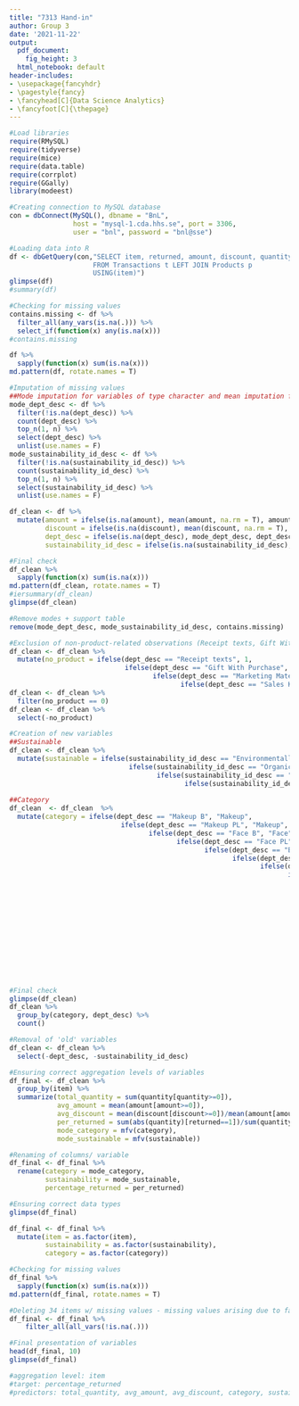 ```yaml
---
title: "7313 Hand-in"
author: Group 3
date: '2021-11-22'
output:
  pdf_document: 
    fig_height: 3
  html_notebook: default
header-includes:
- \usepackage{fancyhdr}
- \pagestyle{fancy}
- \fancyhead[C]{Data Science Analytics}
- \fancyfoot[C]{\thepage}
---
```


```r
#Load libraries
require(RMySQL) 
require(tidyverse)
require(mice)
require(data.table)
require(corrplot)
require(GGally)
library(modeest) 
```

```r
#Creating connection to MySQL database
con = dbConnect(MySQL(), dbname = "BnL",
                host = "mysql-1.cda.hhs.se", port = 3306,
                user = "bnl", password = "bnl@sse")
```

```r
#Loading data into R
df <- dbGetQuery(con,"SELECT item, returned, amount, discount, quantity, dept_desc, sustainability_id_desc
                     FROM Transactions t LEFT JOIN Products p
                     USING(item)")
glimpse(df)
#summary(df)
```

```r
#Checking for missing values
contains.missing <- df %>% 
  filter_all(any_vars(is.na(.))) %>% 
  select_if(function(x) any(is.na(x)))
#contains.missing

df %>% 
  sapply(function(x) sum(is.na(x)))
md.pattern(df, rotate.names = T)
```

```r
#Imputation of missing values
##Mode imputation for variables of type character and mean imputation for variables of type double
mode_dept_desc <- df %>% 
  filter(!is.na(dept_desc)) %>% 
  count(dept_desc) %>% 
  top_n(1, n) %>% 
  select(dept_desc) %>% 
  unlist(use.names = F)
mode_sustainability_id_desc <- df %>% 
  filter(!is.na(sustainability_id_desc)) %>% 
  count(sustainability_id_desc) %>% 
  top_n(1, n) %>% 
  select(sustainability_id_desc) %>% 
  unlist(use.names = F)

df_clean <- df %>% 
  mutate(amount = ifelse(is.na(amount), mean(amount, na.rm = T), amount),
         discount = ifelse(is.na(discount), mean(discount, na.rm = T), discount),
         dept_desc = ifelse(is.na(dept_desc), mode_dept_desc, dept_desc),
         sustainability_id_desc = ifelse(is.na(sustainability_id_desc), mode_sustainability_id_desc, sustainability_id_desc))

#Final check
df_clean %>% 
  sapply(function(x) sum(is.na(x)))
md.pattern(df_clean, rotate.names = T)
#iersummary(df_clean)
glimpse(df_clean)

#Remove modes + support table
remove(mode_dept_desc, mode_sustainability_id_desc, contains.missing)
```

```r
#Exclusion of non-product-related observations (Receipt texts, Gift With Purchase, Marketing Material, Sales Kicks E-commerce)
df_clean <- df_clean %>% 
  mutate(no_product = ifelse(dept_desc == "Receipt texts", 1, 
                             ifelse(dept_desc == "Gift With Purchase", 1,
                                    ifelse(dept_desc == "Marketing Material", 1, 
                                           ifelse(dept_desc == "Sales Kicks E-commerce", 1, 0)))))
df_clean <- df_clean %>% 
  filter(no_product == 0)
df_clean <- df_clean %>% 
  select(-no_product)
```

```r
#Creation of new variables
##Sustainable
df_clean <- df_clean %>% 
  mutate(sustainable = ifelse(sustainability_id_desc == "Environmentally labelled", "sustainable", 
                              ifelse(sustainability_id_desc == "Organic", "sustainable", 
                                     ifelse(sustainability_id_desc == "Social responsibility", "sustainable",
                                            ifelse(sustainability_id_desc == "Sustainable material", "sustainable", "non-sustainable")))))
      
##Category
df_clean  <- df_clean  %>% 
  mutate(category = ifelse(dept_desc == "Makeup B", "Makeup",
                            ifelse(dept_desc == "Makeup PL", "Makeup",
                                   ifelse(dept_desc == "Face B", "Face", 
                                          ifelse(dept_desc == "Face PL", "Face",
                                                 ifelse(dept_desc == "Body B", "Body",
                                                        ifelse(dept_desc == "Body PL", "Body",
                                                               ifelse(dept_desc == "Hair B", "Hair",
                                                                      ifelse(dept_desc == "Hair PL", "Hair",
                                                                             ifelse(dept_desc == "Hair C", "Hair",
                                                                                    ifelse(dept_desc == "Fragrance B", "Fragrance",
                                                                                           ifelse(dept_desc == "Fragrance PL", "Fragrance",
                                                                                                  ifelse(dept_desc == "Womens Accessories C", "Accessories",
                                                                                                         ifelse(dept_desc == "Womens Hosiery C", "Hosiery",
                                                                                                                ifelse(dept_desc == "Treatments", "Treatments",
                                                                                                                       ifelse(dept_desc == "Wellness & Sport B", "Wellness & Sport",
                                                                                                                              ifelse(dept_desc == "Miscellaneous", "Other",
                                                                                                                                     ifelse(dept_desc == "Childrens Care B", "Childrens Care",
                                                                                                                                            ifelse(dept_desc == "Cooking & Dining B", "Cooking & Dining",
                                                                                                                                                   ifelse(dept_desc == "Girls Clothes PL", "Other",
                                                                                                                                                          ifelse(dept_desc == "Womens Bags PL", "Accessories", "Accessories")))))))))))))))))))))

#Final check
glimpse(df_clean)
df_clean %>% 
  group_by(category, dept_desc) %>% 
  count()

#Removal of 'old' variables
df_clean <- df_clean %>% 
  select(-dept_desc, -sustainability_id_desc)
```

```r
#Ensuring correct aggregation levels of variables
df_final <- df_clean %>%  
  group_by(item) %>% 
  summarize(total_quantity = sum(quantity[quantity>=0]),
            avg_amount = mean(amount[amount>=0]),
            avg_discount = mean(discount[discount>=0])/mean(amount[amount>=0]),
            per_returned = sum(abs(quantity)[returned==1])/sum(quantity[quantity>=0]),
            mode_category = mfv(category),
            mode_sustainable = mfv(sustainable)) 
```

```r
#Renaming of columns/ variable
df_final <- df_final %>% 
  rename(category = mode_category,
         sustainability = mode_sustainable,
         percentage_returned = per_returned)

#Ensuring correct data types
glimpse(df_final)

df_final <- df_final %>% 
  mutate(item = as.factor(item),
         sustainability = as.factor(sustainability),
         category = as.factor(category))

#Checking for missing values
df_final %>% 
  sapply(function(x) sum(is.na(x)))
md.pattern(df_final, rotate.names = T)

#Deleting 34 items w/ missing values - missing values arising due to failures in calculations for aggregated values (e.g., product wasn't sold in provided data time frame/ was only returned/ was purchased but at zero amount)
df_final <- df_final %>% 
	filter_all(all_vars(!is.na(.)))
```

```r
#Final presentation of variables
head(df_final, 10)
glimpse(df_final)

#aggregation level: item
#target: percentage_returned
#predictors: total_quantity, avg_amount, avg_discount, category, sustainability
```
